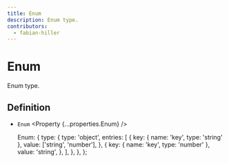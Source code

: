 ```yaml
---
title: Enum
description: Enum type.
contributors:
  - fabian-hiller
---
```



# Enum

Enum type.

## Definition

- `Enum` <Property {...properties.Enum} />

  Enum: {
    type: {
      type: 'object',
      entries: [
        {
          key: { name: 'key', type: 'string' },
          value: ['string', 'number'],
        },
        {
          key: { name: 'key', type: 'number' },
          value: 'string',
        },
      ],
    },
  },
};
